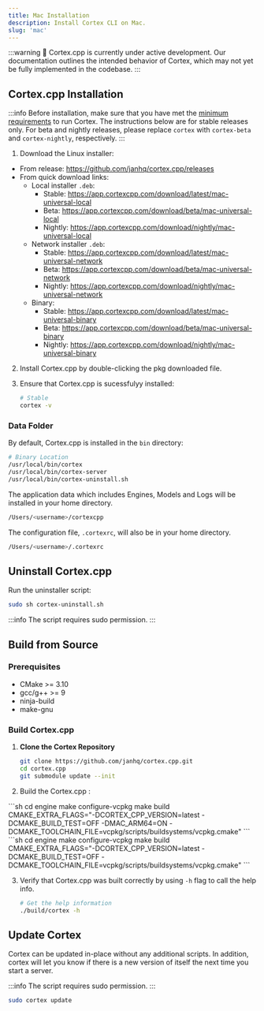 ```yaml
---
title: Mac Installation
description: Install Cortex CLI on Mac.
slug: 'mac'
---
```



:::warning
🚧 Cortex.cpp is currently under active development. Our documentation outlines the intended behavior of Cortex, which may not yet be fully implemented in the codebase.
:::

## Cortex.cpp Installation
:::info
Before installation, make sure that you have met the [minimum requirements](/docs/installation#minimum-requirements) to run Cortex.
The instructions below are for stable releases only. For beta and nightly releases, please replace `cortex` with `cortex-beta` and `cortex-nightly`, respectively.
:::

1. Download the Linux installer:
- From release: https://github.com/janhq/cortex.cpp/releases
- From quick download links:
    - Local installer `.deb`:
        - Stable: https://app.cortexcpp.com/download/latest/mac-universal-local
        - Beta: https://app.cortexcpp.com/download/beta/mac-universal-local
        - Nightly: https://app.cortexcpp.com/download/nightly/mac-universal-local
    - Network installer `.deb`:
        - Stable: https://app.cortexcpp.com/download/latest/mac-universal-network
        - Beta: https://app.cortexcpp.com/download/beta/mac-universal-network
        - Nightly: https://app.cortexcpp.com/download/nightly/mac-universal-network
    - Binary:
        - Stable: https://app.cortexcpp.com/download/latest/mac-universal-binary
        - Beta: https://app.cortexcpp.com/download/beta/mac-universal-binary
        - Nightly: https://app.cortexcpp.com/download/nightly/mac-universal-binary

2. Install Cortex.cpp by double-clicking the pkg downloaded file.

3. Ensure that Cortex.cpp is sucessfulyy installed:
    ```bash
    # Stable
    cortex -v
    ```

### Data Folder

By default, Cortex.cpp is installed in the `bin` directory:

```sh
# Binary Location
/usr/local/bin/cortex
/usr/local/bin/cortex-server
/usr/local/bin/cortex-uninstall.sh
```

The application data which includes Engines, Models and Logs will be installed in your home directory.
```sh
/Users/<username>/cortexcpp
```

The configuration file, `.cortexrc`, will also be in your home directory.
```sh
/Users/<username>/.cortexrc
```
## Uninstall Cortex.cpp

Run the uninstaller script:

```bash
sudo sh cortex-uninstall.sh
```

:::info
The script requires sudo permission.
:::

## Build from Source

### Prerequisites
- CMake >= 3.10
- gcc/g++ >= 9
- ninja-build
- make-gnu

### Build Cortex.cpp

1. **Clone the Cortex Repository**
   ```bash
   git clone https://github.com/janhq/cortex.cpp.git
   cd cortex.cpp
   git submodule update --init
   ```
2. Build the Cortex.cpp :

  <Tabs>
    <TabItem value="Mac Silicon" label="Mac Silicon">
    ```sh
    cd engine
    make configure-vcpkg
    make build CMAKE_EXTRA_FLAGS="-DCORTEX_CPP_VERSION=latest -DCMAKE_BUILD_TEST=OFF -DMAC_ARM64=ON -DCMAKE_TOOLCHAIN_FILE=vcpkg/scripts/buildsystems/vcpkg.cmake"
    ```
    </TabItem>
    <TabItem value="Mac Intel" label="Mac Intel">
    ```sh
    cd engine
    make configure-vcpkg
    make build CMAKE_EXTRA_FLAGS="-DCORTEX_CPP_VERSION=latest -DCMAKE_BUILD_TEST=OFF -DCMAKE_TOOLCHAIN_FILE=vcpkg/scripts/buildsystems/vcpkg.cmake"
    ```
    </TabItem>
  </Tabs>

3. Verify that Cortex.cpp was built correctly by using `-h` flag to call the help info.

    ```sh
    # Get the help information
    ./build/cortex -h
    ```

## Update Cortex

Cortex can be updated in-place without any additional scripts. In addition, cortex will let you know if there is a new version of itself the next 
time you start a server.

:::info
The script requires sudo permission.
:::

```bash
sudo cortex update
```